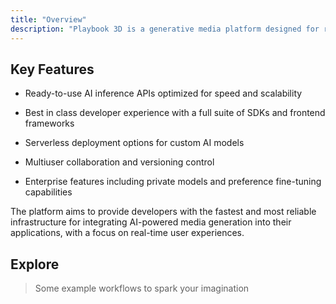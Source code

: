 ```yaml
---
title: "Overview"
description: "Playbook 3D is a generative media platform designed for running ComfyUI in the cloud, enabling users to build, manage, and deploy AI workflows as scalable, serverless APIs or shareable  playgrounds."
---
```


## Key Features

* Ready-to-use AI inference APIs optimized for speed and scalability

* Best in class developer experience with a full suite of SDKs and frontend frameworks

* Serverless deployment options for custom AI models

* Multiuser collaboration and versioning control

* Enterprise features including private models and preference fine-tuning capabilities

The platform aims to provide developers with the fastest and most reliable infrastructure for integrating AI-powered media generation into their applications, with a focus on real-time user experiences.

## Explore

> Some example workflows to spark your imagination

[](https://www.comfydeploy.com/share/comfy-deploy-example-txt2img-sdxl)

<CardGroup cols="2">
  <Card title="Text-to-image" icon="sparkles" />

  <Card title="Image-to-3D" icon="sparkles" />

  <Card title="Image-to-Video" icon="sparkles" />

  <Card title="Card" icon="sparkles" />
</CardGroup>